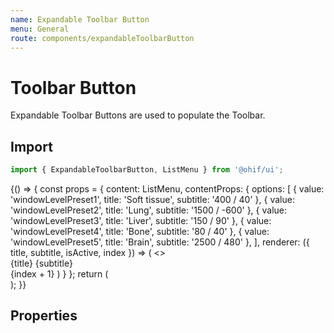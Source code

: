 ```yaml
---
name: Expandable Toolbar Button
menu: General
route: components/expandableToolbarButton
---
```



# Toolbar Button

Expandable Toolbar Buttons are used to populate the Toolbar.

## Import

```javascript
import { ExpandableToolbarButton, ListMenu } from '@ohif/ui';
```

<Playground>
  {() => {
    const props = {
      content: ListMenu,
      contentProps: {
        options: [
          { value: 'windowLevelPreset1', title: 'Soft tissue', subtitle: '400 / 40' },
          { value: 'windowLevelPreset2', title: 'Lung', subtitle: '1500 / -600' },
          { value: 'windowLevelPreset3', title: 'Liver', subtitle: '150 / 90' },
          { value: 'windowLevelPreset4', title: 'Bone', subtitle: '80 / 40' },
          { value: 'windowLevelPreset5', title: 'Brain', subtitle: '2500 / 480' },
        ],
        renderer: ({ title, subtitle, isActive, index }) => (
          <>
            <div>
              <span className={classnames(isActive ? "text-black" : "text-white", "mr-2 text-base")}>
                {title}
              </span>
              <span className={classnames(isActive ? "text-black" : "text-aqua-pale", "font-thin text-sm")}>
                {subtitle}
              </span>
            </div>
            <span className={classnames(isActive ? "text-black" : "text-primary-active", "text-sm")}>{index + 1}</span>
          </>
        )
      }
    };
    return (
      <div className="py-10 flex justify-center">
        <ExpandableToolbarButton {...props} />
      </div>
    );
  }}
</Playground>

## Properties

<Props of={ExpandableToolbarButton} />
